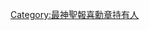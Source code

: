 {{Commonscat|Knights of the Order of the Most Holy Annunciation}}

[[Category:最神聖報喜勳章持有人|Category:最神聖報喜勳章持有人]]